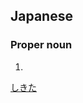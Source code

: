 ==Japanese==
{{ja-kanjitab|敷|田}}

===Proper noun===
{{ja-pos|proper|しきた}}

# {{surname|lang=ja}}

[[Category:Japanese surnames|しきた]]
